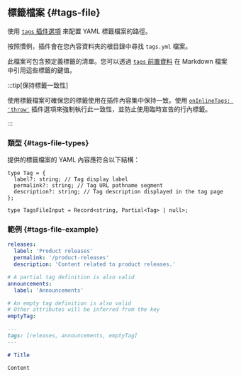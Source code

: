 ## 標籤檔案 {#tags-file}

使用 [`tags` 插件選項](#tags) 來配置 YAML 標籤檔案的路徑。

按照慣例，插件會在您內容資料夾的根目錄中尋找 `tags.yml` 檔案。

此檔案可包含預定義標籤的清單。您可以透過 [`tags` 前置資料](#markdown-front-matter) 在 Markdown 檔案中引用這些標籤的鍵值。

:::tip[保持標籤一致性]

使用標籤檔案可確保您的標籤使用在插件內容集中保持一致。使用 [`onInlineTags: 'throw'`](#onInlineTags) 插件選項來強制執行此一致性，並防止使用臨時宣告的行內標籤。

:::

### 類型 {#tags-file-types}

提供的標籤檔案的 YAML 內容應符合以下結構：

```tsx
type Tag = {
  label?: string; // Tag display label
  permalink?: string; // Tag URL pathname segment
  description?: string; // Tag description displayed in the tag page
};

type TagsFileInput = Record<string, Partial<Tag> | null>;
```

### 範例 {#tags-file-example}

```yml title="tags.yml"
releases:
  label: 'Product releases'
  permalink: '/product-releases'
  description: 'Content related to product releases.'

# A partial tag definition is also valid
announcements:
  label: 'Announcements'

# An empty tag definition is also valid
# Other attributes will be inferred from the key
emptyTag:
```

```md title="content.md"
---
tags: [releases, announcements, emptyTag]
---

# Title

Content
```